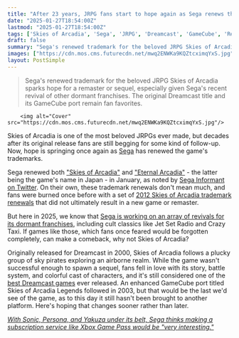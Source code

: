 ```yaml
---
title: "After 23 years, JRPG fans start to hope again as Sega renews the trademark for Dreamcast and GameCube classic Skies of Arcadia"
date: "2025-01-27T18:54:00Z"
lastmod: "2025-01-27T18:54:00Z"
tags: ['Skies of Arcadia', 'Sega', 'JRPG', 'Dreamcast', 'GameCube', 'Remaster', 'Trademark Renewal']
draft: false
summary: "Sega's renewed trademark for the beloved JRPG Skies of Arcadia sparks hope for a remaster or sequel, especially given Sega's recent revival of other dormant franchises.  The original Dreamcast title and its GameCube port remain fan favorites."
images: ["https://cdn.mos.cms.futurecdn.net/mwq2ENWKa9KQZtcximqYxS.jpg"]
layout: PostSimple
---
```

> Sega's renewed trademark for the beloved JRPG Skies of Arcadia sparks hope for a remaster or sequel, especially given Sega's recent revival of other dormant franchises.  The original Dreamcast title and its GameCube port remain fan favorites.


        <img alt="Cover" src="https://cdn.mos.cms.futurecdn.net/mwq2ENWKa9KQZtcximqYxS.jpg"/>
        
Skies of Arcadia is one of the most beloved JRPGs ever made, but decades after its original release fans are still begging for some kind of follow-up. Now, hope is springing once again as [Sega](https://www.gamesradar.com/tag/sega/) has renewed the game's trademarks.

Sega renewed both ["Skies of Arcadia"](https://chizai-watch.com/t/2025003995?a=SEGA+CORPORATION&c=%E7%AC%AC28%E9%A1%9E) and ["Eternal Arcadia"](https://chizai-watch.com/t/2025003994?a=SEGA+CORPORATION&c=%E7%AC%AC28%E9%A1%9E) - the latter being the game's name in Japan - in January, as noted by [Sega Informant on Twitter](https://x.com/SEGAInforment/status/1883628981578338548). On their own, these trademark renewals don't mean much, and fans were burned once before with a set of [2012 Skies of Arcadia trademark renewals](https://www.rpgsite.net/news/1905-skies-of-arcadia-trademark-renewed-hd-remaster-incoming) that did not ultimately result in a new game or remaster.

But here in 2025, we know that [Sega is working on an array of revivals for its dormant franchises](https://www.gamesradar.com/sega-gives-retro-fans-a-heart-attack-with-5-game-reveals-at-once-jet-set-radio-shinobi-golden-axe-streets-of-rage-crazy-taxi-and-more/), including cult classics like Jet Set Radio and Crazy Taxi. If games like those, which fans once feared would be forgotten completely, can make a comeback, why not Skies of Arcadia?

Originally released for Dreamcast in 2000, Skies of Arcadia follows a plucky group of sky pirates exploring an airborne realm. While the game wasn't successful enough to spawn a sequel, fans fell in love with its story, battle system, and colorful cast of characters, and it's still considered one of the [best Dreamcast games](https://www.gamesradar.com/best-dreamcast-games-all-time/) ever released. An enhanced GameCube port titled Skies of Arcadia Legends followed in 2003, but that would be the last we'd see of the game, as to this day it still hasn't been brought to another platform. Here's hoping that changes sooner rather than later.

[<em>With Sonic, Persona, and Yakuza under its belt, Sega thinks making a subscription service like Xbox Game Pass would be "very interesting."</em>](https://www.gamesradar.com/games/sonic-the-hedgehog/with-sonic-persona-and-yakuza-under-its-belt-sega-thinks-making-a-subscription-service-like-xbox-game-pass-would-be-very-interesting/)
        